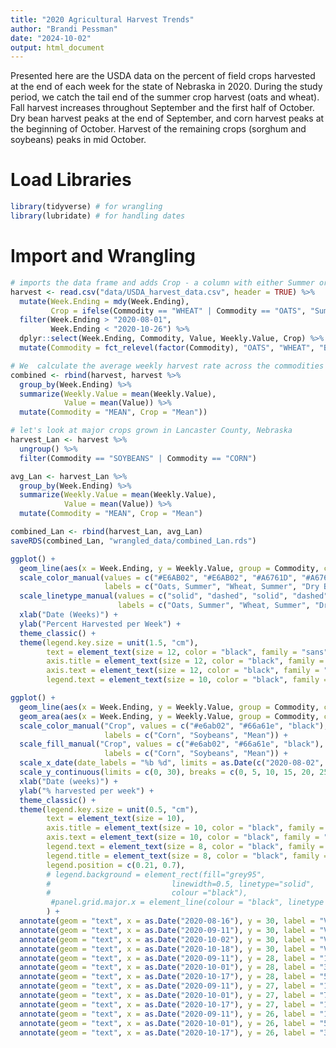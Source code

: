 ```yaml
---
title: "2020 Agricultural Harvest Trends"
author: "Brandi Pessman"
date: "2024-10-02"
output: html_document
---
```


Presented here are the USDA data on the percent of field crops harvested at the end of each week for the state of Nebraska in 2020. During the study period, we catch the tail end of the summer crop harvest (oats and wheat). Fall harvest increases throughout September and the first half of October. Dry bean harvest peaks at the end of September, and corn harvest peaks at the beginning of October. Harvest of the remaining crops (sorghum and soybeans) peaks in mid October. 

# Load Libraries

```r
library(tidyverse) # for wrangling
library(lubridate) # for handling dates
```

# Import and Wrangling

```r
# imports the data frame and adds Crop - a column with either Summer or Fall depending on the time of year the harvest occurs; we narrowed the results to only include the dates of the study
harvest <- read.csv("data/USDA_harvest_data.csv", header = TRUE) %>% 
  mutate(Week.Ending = mdy(Week.Ending),
         Crop = ifelse(Commodity == "WHEAT" | Commodity == "OATS", "Summer", "Fall")) %>% 
  filter(Week.Ending > "2020-08-01",
         Week.Ending < "2020-10-26") %>% 
  dplyr::select(Week.Ending, Commodity, Value, Weekly.Value, Crop) %>% 
  mutate(Commodity = fct_relevel(factor(Commodity), "OATS", "WHEAT", "BEANS", "CORN", "SORGHUM", "SOYBEANS"))

# We  calculate the average weekly harvest rate across the commodities and combine 
combined <- rbind(harvest, harvest %>% 
  group_by(Week.Ending) %>% 
  summarize(Weekly.Value = mean(Weekly.Value),
            Value = mean(Value)) %>% 
  mutate(Commodity = "MEAN", Crop = "Mean"))

# let's look at major crops grown in Lancaster County, Nebraska
harvest_Lan <- harvest %>% 
  ungroup() %>% 
  filter(Commodity == "SOYBEANS" | Commodity == "CORN")

avg_Lan <- harvest_Lan %>% 
  group_by(Week.Ending) %>% 
  summarize(Weekly.Value = mean(Weekly.Value),
            Value = mean(Value)) %>% 
  mutate(Commodity = "MEAN", Crop = "Mean") 

combined_Lan <- rbind(harvest_Lan, avg_Lan)
saveRDS(combined_Lan, "wrangled_data/combined_Lan.rds")
```

```r
ggplot() +
  geom_line(aes(x = Week.Ending, y = Weekly.Value, group = Commodity, color = Commodity, linetype = Commodity), data = combined, linewidth = 1, alpha = 1) +
  scale_color_manual(values = c("#E6AB02", "#E6AB02", "#A6761D", "#A6761D", "#A6761D", "#A6761D", "black"), 
                     labels = c("Oats, Summer", "Wheat, Summer", "Dry Beans, Fall", "Corn, Fall","Sorghum, Fall", "Soybeans, Fall", "Mean")) +
  scale_linetype_manual(values = c("solid", "dashed", "solid", "dashed", "dotted", "twodash", "solid"), 
                        labels = c("Oats, Summer", "Wheat, Summer", "Dry Beans, Fall", "Corn, Fall", "Sorghum, Fall", "Soybeans, Fall", "Mean")) +
  xlab("Date (Weeks)") +
  ylab("Percent Harvested per Week") +
  theme_classic() +
  theme(legend.key.size = unit(1.5, "cm"),
        text = element_text(size = 12, color = "black", family = "sans"),
        axis.title = element_text(size = 12, color = "black", family = "sans"),
        axis.text = element_text(size = 12, color = "black", family = "sans"),
        legend.text = element_text(size = 10, color = "black", family = "sans"))
```

```r
ggplot() +
  geom_line(aes(x = Week.Ending, y = Weekly.Value, group = Commodity, color = Commodity), data = combined_Lan, linewidth = 1, alpha = 1) +
  geom_area(aes(x = Week.Ending, y = Weekly.Value, group = Commodity, color = Commodity, fill = Commodity), data = combined_Lan, alpha = 0.5, position = 'identity') +
  scale_color_manual("Crop", values = c("#e6ab02", "#66a61e", "black"), 
                     labels = c("Corn", "Soybeans", "Mean")) +
  scale_fill_manual("Crop", values = c("#e6ab02", "#66a61e", "black"), 
                     labels = c("Corn", "Soybeans", "Mean")) +
  scale_x_date(date_labels = "%b %d", limits = as.Date(c("2020-08-02", "2020-10-25")), breaks = as.Date(c("2020-08-03", "2020-08-31", "2020-09-22", "2020-10-12", ""))) + #2020-10-23
  scale_y_continuous(limits = c(0, 30), breaks = c(0, 5, 10, 15, 20, 25, 30)) +
  xlab("Date (weeks)") +
  ylab("% harvested per week") +
  theme_classic() +
  theme(legend.key.size = unit(0.5, "cm"),
        text = element_text(size = 10), 
        axis.title = element_text(size = 10, color = "black", family = "sans"),
        axis.text = element_text(size = 10, color = "black", family = "sans"),
        legend.text = element_text(size = 8, color = "black", family = "sans"),
        legend.title = element_text(size = 8, color = "black", family = "sans"),
        legend.position = c(0.21, 0.7),
        # legend.background = element_rect(fill="grey95",
        #                           linewidth=0.5, linetype="solid", 
        #                           colour ="black"),
         #panel.grid.major.x = element_line(colour = "black", linetype = "dashed", size = 0.1)
        ) +
  annotate(geom = "text", x = as.Date("2020-08-16"), y = 30, label = "Visit 1", color = "black", size = 3) +
  annotate(geom = "text", x = as.Date("2020-09-11"), y = 30, label = "Visit 2", color = "black", size = 3) +
  annotate(geom = "text", x = as.Date("2020-10-02"), y = 30, label = "Visit 3", color = "black", size = 3) +
  annotate(geom = "text", x = as.Date("2020-10-18"), y = 30, label = "Visit 4", color = "black", size = 3) +
  annotate(geom = "text", x = as.Date("2020-09-11"), y = 28, label = "15%", color = "#e6ab02", size = 2) +
  annotate(geom = "text", x = as.Date("2020-10-01"), y = 28, label = "34%", color = "#e6ab02", size = 2) +
  annotate(geom = "text", x = as.Date("2020-10-17"), y = 28, label = "51%", color = "#e6ab02", size = 2) +
  annotate(geom = "text", x = as.Date("2020-09-11"), y = 27, label = "16%", color = "#66a61e", size = 2) +
  annotate(geom = "text", x = as.Date("2020-10-01"), y = 27, label = "70%", color = "#66a61e", size = 2) +
  annotate(geom = "text", x = as.Date("2020-10-17"), y = 27, label = "14%", color = "#66a61e", size = 2) +
  annotate(geom = "text", x = as.Date("2020-09-11"), y = 26, label = "15%", color = "black", size = 2) +
  annotate(geom = "text", x = as.Date("2020-10-01"), y = 26, label = "55%", color = "black", size = 2) +
  annotate(geom = "text", x = as.Date("2020-10-17"), y = 26, label = "30%", color = "black", size = 2)
```